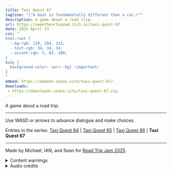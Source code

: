 ```yaml
---
title: Taxi Quest 67
tagline: "\"A boat is fundamentally different than a car.\""
description: A game about a road trip.
url: https://sweetheartsquad.itch.io/taxi-quest-67
date: 2025 April 23
css: "
html:root {
  --bg-rgb: 119, 194, 212;
  --text-rgb: 34, 34, 34;
  --accent-rgb: 5, 82, 100;
}
body {
  background-color: var(--bg) !important;
}
"
embed: https://embeds.seans.site/taxi-quest-67/
downloads:
 - https://downloads.seans.site/taxi-quest-67.zip
---
```


A game about a road trip.

---

Use WASD or arrows to advance dialogue and make choices.

Entries in the series: [Taxi Quest 64](./taxi-quest-64) | [Taxi Quest 65](./taxi-quest-65) | [Taxi Quest 66](./taxi-quest-66) | **Taxi Quest 67**

---

Made by Michael, IAN, and Sean for [Road Trip Jam 2025](https://itch.io/jam/road-trip-game-jam).

<details>
<summary>Content warnings</summary>
Discussion of death, loss, disaster.
</details>

<details>
<summary>Audio credits</summary>
- [nylon rope string](https://freesound.org/people/kyles/sounds/450849/)
- [wood_hit](https://freesound.org/people/j1987/sounds/79391/)
- [Crickets At Night](https://freesound.org/people/Defelozedd94/sounds/522299/)
- [Wind Through Trees](https://freesound.org/people/Noted451/sounds/531016/)
- [Water splashing](https://freesound.org/people/Whiplaff/sounds/273223/)
- [Small River 1](https://freesound.org/people/Pfannkuchn/sounds/459410/)
- [laundromat washer](https://freesound.org/people/kyles/sounds/454446/)
- [Campfire](https://freesound.org/people/SKrafft/sounds/681367/)

Music by Michael
</details>
